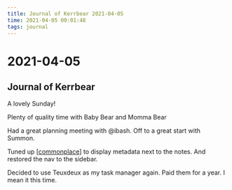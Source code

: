 ```yaml
---
title: Journal of Kerrbear 2021-04-05
time: 2021-04-05 00:01:48
tags: journal
---
```


# 2021-04-05

## Journal of Kerrbear

A lovely Sunday!

Plenty of quality time with Baby Bear and Momma Bear

Had a great planning meeting with @ibash.
Off to a great start with Summon.

Tuned up [[commonplace]] to display metadata next to the notes. And restored the nav to the sidebar.

Decided to use Teuxdeux as my task manager again. Paid them for a year. I mean it this time.

[//begin]: # 'Autogenerated link references for markdown compatibility'
[commonplace]: ../../intend/commonplace 'Commonplace'
[//end]: # 'Autogenerated link references'
